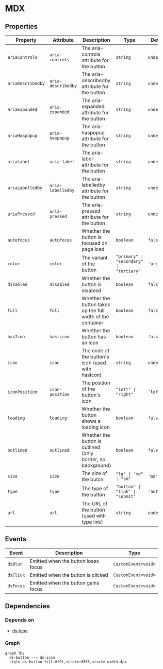 # MDX

## Properties

| Property          | Attribute          | Description                                                 | Type                                     | Default     |
| ----------------- | ------------------ | ----------------------------------------------------------- | ---------------------------------------- | ----------- |
| `ariaControls`    | `aria-controls`    | The aria-controls attribute for the button                  | `string`                                 | `undefined` |
| `ariaDescribedby` | `aria-describedby` | The aria-describedby attribute for the button               | `string`                                 | `undefined` |
| `ariaExpanded`    | `aria-expanded`    | The aria-expanded attribute for the button                  | `string`                                 | `undefined` |
| `ariaHaspopup`    | `aria-haspopup`    | The aria-haspopup attribute for the button                  | `string`                                 | `undefined` |
| `ariaLabel`       | `aria-label`       | The aria-label attribute for the button                     | `string`                                 | `undefined` |
| `ariaLabelledby`  | `aria-labelledby`  | The aria-labelledby attribute for the button                | `string`                                 | `undefined` |
| `ariaPressed`     | `aria-pressed`     | The aria-pressed attribute for the button                   | `string`                                 | `undefined` |
| `autofocus`       | `autofocus`        | Whether the button is focused on page load                  | `boolean`                                | `false`     |
| `color`           | `color`            | The variant of the button                                   | `"primary" \| "secondary" \| "tertiary"` | `'primary'` |
| `disabled`        | `disabled`         | Whether the button is disabled                              | `boolean`                                | `false`     |
| `full`            | `full`             | Whether the button takes up the full width of the container | `boolean`                                | `false`     |
| `hasIcon`         | `has-icon`         | Whether the button has an icon                              | `boolean`                                | `false`     |
| `icon`            | `icon`             | The code of the button's icon (used with hasIcon)           | `string`                                 | `undefined` |
| `iconPosition`    | `icon-position`    | The position of the button's icon                           | `"left" \| "right"`                      | `'left'`    |
| `loading`         | `loading`          | Whether the button shows a loading icon                     | `boolean`                                | `false`     |
| `outlined`        | `outlined`         | Whether the button is outlined (only border, no background) | `boolean`                                | `false`     |
| `size`            | `size`             | The size of the buton                                       | `"lg" \| "md" \| "sm"`                   | `'md'`      |
| `type`            | `type`             | The type of the button                                      | `"button" \| "link" \| "submit"`         | `'button'`  |
| `url`             | `url`              | The URL of the button (used with type link)                 | `string`                                 | `undefined` |


## Events

| Event     | Description                         | Type                |
| --------- | ----------------------------------- | ------------------- |
| `dsBlur`  | Emitted when the button loses focus | `CustomEvent<void>` |
| `dsClick` | Emitted when the button is clicked  | `CustomEvent<void>` |
| `dsFocus` | Emitted when the button gains focus | `CustomEvent<void>` |


## Dependencies

### Depends on

- [ds-icon](../icon)

### Graph
```mermaid
graph TD;
  ds-button --> ds-icon
  style ds-button fill:#f9f,stroke:#333,stroke-width:4px
```